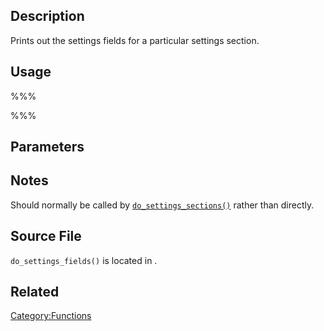 {{Languages|
{{en|Function_Reference/do_settings_fields}}
{{ja|関数リファレンス/do_settings_fields}}
}}

== Description ==
Prints out the settings fields for a particular settings section.

== Usage ==
%%%<?php do_settings_fields( $page, $section ); ?>%%%

== Parameters ==
{{Parameter|$page|string|Slug title of the admin page whose settings fields you want to show. This should match the page name used in [[Function_Reference/add_settings_section|<tt>add_settings_section()</tt>]].}}
{{Parameter|$section|string|Slug title of the settings section whose fields you want to show. This should match the section ID used in [[Function_Reference/add_settings_section|<tt>add_settings_section()</tt>]].}}

== Notes ==
Should normally be called by [[Function_Reference/do_settings_sections|<tt>do_settings_sections()</tt>]] rather than directly.

== Source File ==
<tt>do_settings_fields()</tt> is located in {{Trac|wp-admin/includes/template.php}}.

== Related ==
{{Setting Tags}}

{{Tag Footer}}

[[Category:Functions]]
